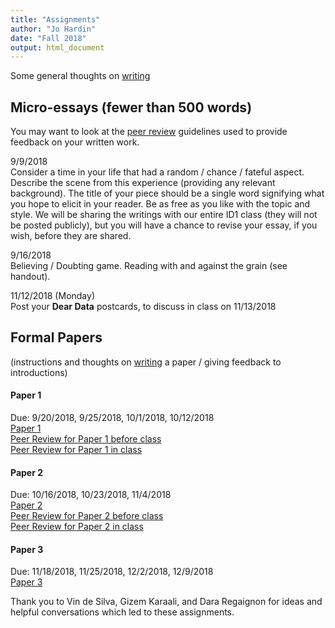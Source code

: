 ```yaml
---
title: "Assignments"
author: "Jo Hardin"
date: "Fall 2018"
output: html_document
---
```




Some general thoughts on [writing](../ID1/writing.html)

 

 

## Micro-essays  (fewer than 500 words)

You may want to look at the [peer review](../ID1/ID1 micro peer.pdf) guidelines used to provide feedback on your written work.


9/9/2018  
Consider a time in your life that had a random / chance / fateful aspect.  Describe the scene from this experience (providing any relevant background).  The title of your piece should be a single word signifying what you hope to elicit in your reader.  Be as free as you like with the topic and style.  We will be sharing the writings with our entire ID1 class (they will not be posted publicly), but you will have a chance to revise your essay, if you wish, before they are shared.


9/16/2018  
Believing / Doubting game.  Reading with and against the grain (see handout).  



11/12/2018 (Monday)  
Post your **Dear Data** postcards, to discuss in class on 11/13/2018

 
<!---
3. Find a poll (from a national newspaper, a college newspaper, a website you frequent…) and try to get as much information as you can about the poll (Who they asked, What they asked, Who funded it,…)  Then ask as many questions as you can about the poll (How do they know that? How were the people selected? Who did they miss?...)  I simply want the poll, information about the poll, and the questions you have about it.  This does not need to be written up in a “paper” type manner.  Just lists/bullet points are fine.  If you are having trouble finding a poll, check out USA Today’s Snapshots: http://www.usatoday.com/news/snapshot.htm (Due Thursday 10/14/10)

 

4.  Library Assignment: Find two articles about a particular treatment (drug, etc.) for a given disease or medical condition.  One of the articles must be from a peer-reviewed journal (for example, The Journal of the American Medical Association, The Lancet, or The New England Journal of Medicine).  The other article must be something from the mainstream press.  You can find the second article on-line, but it has to also exist in paper (for example, it’s okay if you get it from the NY Times on-line, but you should be able to tell me the date it appeared in print in the NY Times.)  The articles should discuss the same disease or medical condition, and ideally they’ll also discuss the exact same treatment and study (this will make your life easier in about a month.) 

Your assignment is to simply give me a copy of the articles and summarize the treatment given for the disease or medical condition.  Also, you must give the complete citation (note: good idea to look up how to cite in your Hacker guide) for each of the articles. (due Thursday 10/28/10)

Note 1:  You want your medical article to be a review article.  Think of it as the current state of treatment with respect to that disease.  You want the authors to have looked at many studies and to have summarized them for you.

Note 2:  For many diseases, there will be a leading journal in a particular field.  If you know you are interested in a particular disease, contact Kate or Professor Hardin for ideas of good journals.

Note 3: Some possible diseases are (but feel free to think outside the box!!):

Ascariasis

Leishmaniasis

Aspergillosis

Malaria

Botulism

Onchocerciasis

Cardiovascular disease

Pertussis

Cholera

Plague

Creutzfeldt-Jacob disease

Poliomyelitis

Dengue Fever

Salmonellosis

Diabetes Mellitus

SARS

Dracunculiasis

Schistosomiasis

Ebola

Shigellosis

Giardiasis

Staphylococcal diseases

Hansen Disease

Syphilis

Hepatitis (A, B, or C)

Tuberculosis

Inuenza

Typhoid fever

Legionellosis

Yellow fever

 

5. Paper workshop (more on the assignment later).

--->

 

<!--- 
## Moderately formal Papers 
(These papers should be written using formal paper guidelines: argue a succinct idea, no contractions, etc., but they are short and should be a fun way for you to express what you think about the situation at hand.)


1. Assume you are on the jury in the movie 12 Angry Men .  At what point are you convinced that there is reasonable doubt [never is an okay answer, as long as you make an argument]? (~2 pages,  due Thursday 12/2/10, 5pm)

2. Assume you are on the jury for people vs. Simpson .  At what point are you convinced that there is reasonable doubt [never is an okay answer, as long as you make an argument]?  (~2 pages,  due Thursday 12/9/10, 5pm)

--->
 

## Formal Papers
(instructions and thoughts on [writing](../ID1/writing.html) a paper / giving feedback to introductions)


#### Paper 1  
Due: 9/20/2018, 9/25/2018, 10/1/2018, 10/12/2018  
[Paper 1](../ID1/ID1 Essay1.pdf)  
[Peer Review for Paper 1 before class](../ID1/ID1 Essay1 peer.pdf)  
[Peer Review for Paper 1 in class](../ID1/ID1 Essay1 peer inclass.pdf)  


#### Paper 2  
Due: 10/16/2018, 10/23/2018, 11/4/2018  
[Paper 2](../ID1/ID1 Essay2.pdf)  
[Peer Review for Paper 2 before class](../ID1/ID1 Essay2 peer.pdf)  
[Peer Review for Paper 2 in class](../ID1/ID1 Essay2 peer inclass.pdf)  


#### Paper 3  
Due: 11/18/2018, 11/25/2018, 12/2/2018, 12/9/2018  
[Paper 3](../ID1/ID1 Essay3.pdf)  



<!--- 

1. Paper assignment (5-6 ish pages, choose one topic from list below):   Note that all your arguments should be based on the readings.  Appropriate references should be given using APA format.

 

* Discuss how the theme of free will plays similar or different roles in Rosencrantz and Guildenstern are Dead and “How Much Shall We Bet?”, Cosmicomics.

 

* In “The Babylon Lottery” Borges suggests ways of decision making in every day life.  How do his suggestions change as the lottery becomes more extreme and integrated into our/their lives?  As the story progresses, does rational decision making become possible or impossible? [you might include your take on what “rational decision making” is]

 

 * To Dostoevsky, what is “fate,” and how does it differ from “chance?”  How do fate and chance affect characters’ decisions throughout the novel? 

 

 * Compare two different gamblers from The Gambler.  In what ways are they similar or different with respect to their motivation and/or destinies?  You may want to consider characteristics such as gender, nationality, age,…  [You may not compare Granny with Alexey.]

 

 * A topic of your choice dealing with the fiction stories we have read in class.  If you choose this option, you must meet with me at least one day before the topic is due so that I can approve your topic.

 

 Dates are:

            Introduction and Main Ideas  (due Monday, 5pm  9/27/10)

            Comments on at least 3 other introductions (due Thursday, 5pm  9/30/10)

            First complete version (due Monday, 10/4/10 )

            Comments back Thursday 10/7/10 

            Revised paper (due Tuesday, 10/12/10)

 

 

2. Paper assignment (4-5 pages).  You should write on one of the following prompts.  Note, again your arguments should be based on the readings from class.  It’s okay to bring in outside sources, but they must be referenced, and the majority of your arguments should be based on readings from class.

 

*  In the movie Magic Town, Rip Smith polls the citizens of Grandview which, apparently, is a good representation of the entire US.  Let’s agree that the movie is accurate when it says that Grandview has the same proportion of men/women, farmers, democrats/republicans, etc. as in the US.  Even before the citizens find out that Grandview is being used as a “mathematical miracle,” Rip should not have been able to obtain the results he did.  Argue the previous statement using at least three of what you think are the most important reasons.  Feel free to use outside readings (from class or that you find elsewhere).

 

 

*  On Nov 3, 1948 the Chicago Tribune printed a front page headline, “Dewey Beats Truman.”  Describe what happened to make the Tribune print such a mistake (use credible sources for your background material, and be sure to cite them).  If you could change only one thing prior to the election (in the hopes of getting the results right), what would it be?  Use the readings from class and/or outside readings to base your argument.

 

*  In the internet age, we think that all information is at our fingertips.  But contrary to common thought, accurate public opinion is very difficult to obtain.  Discuss the problems with past and current survey methods and argue for an ideal information-gathering model.  That is, how can we best improve?  What statistical principles are invoked?  

 

*  A topic of your choice dealing with the readings from this section.  If you choose this option, you must meet with me at least one day before the abstract is due so that I can approve your topic.

 

 

Dates are:

            Abstract  (due Thursday 10/21/10)  (to your drop box, not the forum)

            First complete version (due Monday 10/25/10)

            In class peer editing 10/26/10

            Peer edits back Monday 11/1/10  NOON

            Meet with Professor Hardin Tues 11/2 – Fri 11/5

            Revised paper (due Tuesday 11/9/10), 5pm     

3. Research Paper assignment (7-10 pages).  Your paper will be on a particular treatment (or treatments) of a disease or condition that you choose.  Assignment

 

Prompt: Your roommate (or anyone else) has disease / condition X and is considering treatment Y.  Advise.  [ The idea of the paper is to commit to a suggestion based on what you’ve read about the disease and treatment.  Would you take it?  Would you advise someone else to take it? ]

 

Handout on finding background sources 

 

Dates are:

            Topic & Annotated Bibliography  (due Tuesday 11/16/10)

            First complete version (due Tuesday 11/23/10)

            Revised paper (due Tuesday 12/07/10)         

 
--->

Thank you to Vin de Silva, Gizem Karaali, and Dara Regaignon for ideas and helpful conversations which led to these assignments.
 

 